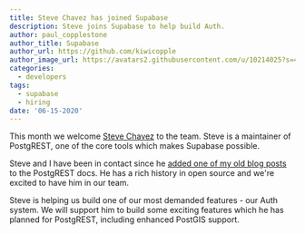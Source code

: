 ```yaml
---
title: Steve Chavez has joined Supabase
description: Steve joins Supabase to help build Auth.
author: paul_copplestone
author_title: Supabase
author_url: https://github.com/kiwicopple
author_image_url: https://avatars2.githubusercontent.com/u/10214025?s=400&u=c6775be2ae667e2acae3ccd347fed62bb3f5b3e7&v=4
categories:
  - developers
tags:
  - supabase
  - hiring
date: '06-15-2020'
---
```


This month we welcome [Steve Chavez](https://github.com/steve-chavez) to the team. Steve is a maintainer of PostgREST, one of the core tools which makes Supabase possible.

Steve and I have been in contact since he [added one of my old blog posts](https://github.com/PostgREST/postgrest-docs/commit/3dde972d31519d3afc319015bce1dc0f73adeb8e#commitcomment-35312841) to the PostgREST docs. He has a rich history in open source and we're excited to have him in our team.

Steve is helping us build one of our most demanded features - our Auth system. We will support him to build some exciting features which he has planned for PostgREST, including enhanced PostGIS support.
